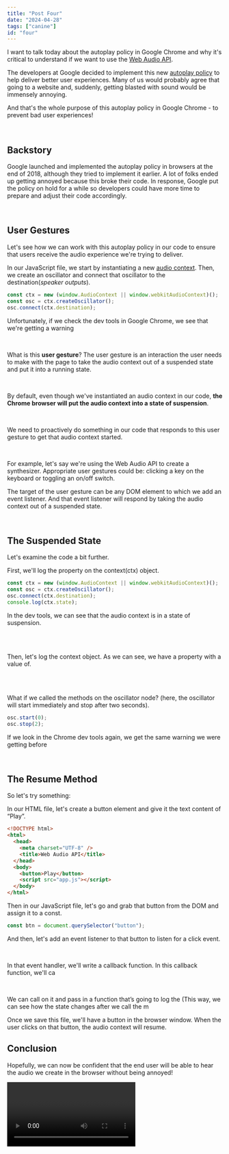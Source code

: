 ```yaml
---
title: "Post Four"
date: "2024-04-28"
tags: ["canine"]
id: "four"
---
```


I want to talk today about the autoplay policy in Google Chrome and why it's critical to understand if we want to use the [Web Audio API](https://developer.mozilla.org/en-US/docs/Web/API/Web_Audio_API).

The developers at Google decided to implement this new [autoplay policy](https://developer.chrome.com/blog/autoplay/) to help deliver better user experiences. Many of us would probably agree that going to a website and, suddenly, getting blasted with sound would be immensely annoying.

And that's the whole purpose of this autoplay policy in Google Chrome - to prevent bad user experiences!

<br />

## Backstory

Google launched and implemented the autoplay policy in browsers at the end of 2018, although they tried to implement it earlier. A lot of folks ended up getting annoyed because this broke their code. In response, Google put the policy on hold for a while so developers could have more time to prepare and adjust their code accordingly.

<br />

## User Gestures

Let's see how we can work with this autoplay policy in our code to ensure that users receive the audio experience we're trying to deliver.

In our JavaScript file, we start by instantiating a new [audio context](https://developer.mozilla.org/en-US/docs/Web/API/AudioContext). Then, we create an oscillator and connect that oscillator to the destination(_speaker outputs_).

```js
const ctx = new (window.AudioContext || window.webkitAudioContext)();
const osc = ctx.createOscillator();
osc.connect(ctx.destination);
```

Unfortunately, if we check the dev tools in Google Chrome, we see that we're getting a warning

<br />

What is this **user gesture**? The user gesture is an interaction the user needs to make with the page to take the audio context out of a suspended state and put it into a running state.

<br />

By default, even though we've instantiated an audio context in our code, **the Chrome browser will put the audio context into a state of suspension**.

<br />

We need to proactively do something in our code that responds to this user gesture to get that audio context started.

<br />

For example, let's say we're using the Web Audio API to create a synthesizer. Appropriate user gestures could be: clicking a key on the keyboard or toggling an on/off switch.

The target of the user gesture can be any DOM element to which we add an event listener. And that event listener will respond by taking the audio context out of a suspended state.

<br />

## The Suspended State

Let's examine the code a bit further.

First, we'll log the property on the context(ctx) object.

```js
const ctx = new (window.AudioContext || window.webkitAudioContext)();
const osc = ctx.createOscillator();
osc.connect(ctx.destination);
console.log(ctx.state);
```

In the dev tools, we can see that the audio context is in a state of suspension.

<br />
<br />

Then, let's log the context object.
As we can see, we have a property with a value of.

<br />
<br />

What if we called the methods on the oscillator node? (here, the oscillator will start immediately and stop after two seconds).

```js
osc.start(0);
osc.stop(2);
```

If we look in the Chrome dev tools again, we get the same warning we were getting before

<br />

## The Resume Method

So let's try something:

In our HTML file, let's create a button element and give it the text content of “Play”.

```html
<!DOCTYPE html>
<html>
  <head>
    <meta charset="UTF-8" />
    <title>Web Audio API</title>
  </head>
  <body>
    <button>Play</button>
    <script src="app.js"></script>
  </body>
</html>
```

Then in our JavaScript file, let's go and grab that button from the DOM and assign it to a const.

```js
const btn = document.querySelector("button");
```

And then, let's add an event listener to that button to listen for a click event.

<br />

In that event handler, we'll write a callback function. In this callback function, we'll ca

<br />

We can call on it and pass in a function that’s going to log the (This way, we can see how the state changes after we call the m

Once we save this file, we'll have a button in the browser window. When the user clicks on that button, the audio context will resume.

## Conclusion

Hopefully, we can now be confident that the end user will be able to hear the audio we create in the browser without being annoyed!

<Video id="sLXcuCrBL-M" />
